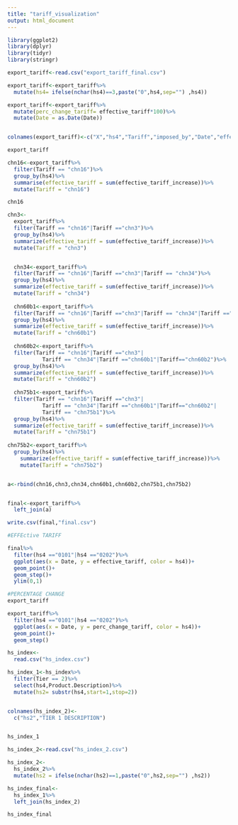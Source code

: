 ```yaml
---
title: "tariff_visualization"
output: html_document
---
```


```r
library(ggplot2)
library(dplyr)
library(tidyr)
library(stringr)
```

```r
export_tariff<-read.csv("export_tariff_final.csv")
```

```r
export_tariff<-export_tariff%>%
  mutate(hs4= ifelse(nchar(hs4)==3,paste("0",hs4,sep="") ,hs4))
```

```r
export_tariff<-export_tariff%>%
  mutate(perc_change_tariff= effective_tariff*100)%>%
  mutate(Date = as.Date(Date))


colnames(export_tariff)<-c("X","hs4","Tariff","imposed_by","Date","effective_tariff_increase","perc_change_tariff")

export_tariff

chn16<-export_tariff%>%
  filter(Tariff == "chn16")%>%
  group_by(hs4)%>%
  summarise(effective_tariff = sum(effective_tariff_increase))%>%
  mutate(Tariff = "chn16")

chn16

chn3<-
  export_tariff%>%
  filter(Tariff == "chn16"|Tariff =="chn3")%>%
  group_by(hs4)%>%
  summarize(effective_tariff = sum(effective_tariff_increase))%>%
  mutate(Tariff = "chn3")


  chn34<-export_tariff%>%
  filter(Tariff == "chn16"|Tariff =="chn3"|Tariff == "chn34")%>%
  group_by(hs4)%>%
  summarize(effective_tariff = sum(effective_tariff_increase))%>%
  mutate(Tariff = "chn34")
  
  chn60b1<-export_tariff%>%
  filter(Tariff == "chn16"|Tariff =="chn3"|Tariff == "chn34"|Tariff =="chn60b1")%>%
  group_by(hs4)%>%
  summarize(effective_tariff = sum(effective_tariff_increase))%>%
  mutate(Tariff = "chn60b1")
  
  chn60b2<-export_tariff%>%
  filter(Tariff == "chn16"|Tariff =="chn3"|
           Tariff == "chn34"|Tariff =="chn60b1"|Tariff=="chn60b2")%>%
  group_by(hs4)%>%
  summarize(effective_tariff = sum(effective_tariff_increase))%>%
  mutate(Tariff = "chn60b2")
  
  chn75b1<-export_tariff%>%
  filter(Tariff == "chn16"|Tariff =="chn3"|
           Tariff == "chn34"|Tariff =="chn60b1"|Tariff=="chn60b2"|
           Tariff == "chn75b1")%>%
  group_by(hs4)%>%
  summarize(effective_tariff = sum(effective_tariff_increase))%>%
  mutate(Tariff = "chn75b1")
  
chn75b2<-export_tariff%>%
  group_by(hs4)%>%
    summarize(effective_tariff = sum(effective_tariff_increase))%>%
    mutate(Tariff = "chn75b2")


a<-rbind(chn16,chn3,chn34,chn60b1,chn60b2,chn75b1,chn75b2)


final<-export_tariff%>%
  left_join(a)

write.csv(final,"final.csv")
```


```r
#EFFEctive TARIFF

final%>%
  filter(hs4 =="0101"|hs4 =="0202")%>%
  ggplot(aes(x = Date, y = effective_tariff, color = hs4))+
  geom_point()+
  geom_step()+
  ylim(0,1)
```

```r
#PERCENTAGE CHANGE
export_tariff

export_tariff%>%
  filter(hs4 =="0101"|hs4 =="0202")%>%
  ggplot(aes(x = Date, y = perc_change_tariff, color = hs4))+
  geom_point()+
  geom_step()
```

```r
hs_index<-
  read.csv("hs_index.csv")

hs_index_1<-hs_index%>%
  filter(Tier == 2)%>%
  select(hs4,Product.Description)%>%
  mutate(hs2= substr(hs4,start=1,stop=2))


colnames(hs_index_2)<-
  c("hs2","TIER 1 DESCRIPTION")


hs_index_1


```

    
```r
hs_index_2<-read.csv("hs_index_2.csv")

hs_index_2<-
  hs_index_2%>%
  mutate(hs2 = ifelse(nchar(hs2)==1,paste("0",hs2,sep="") ,hs2))

hs_index_final<-
  hs_index_1%>%
  left_join(hs_index_2)

hs_index_final
```


